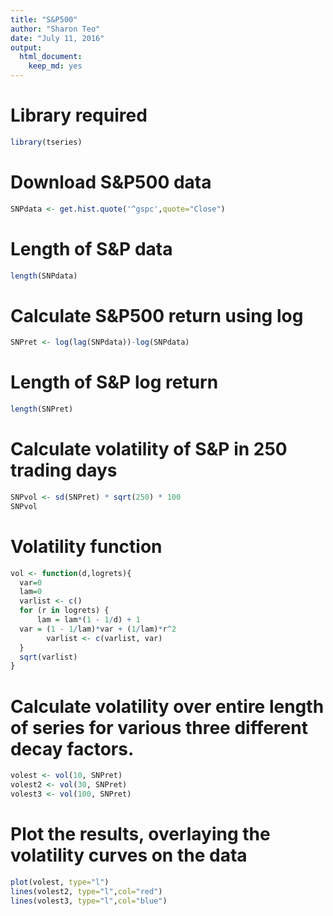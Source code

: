 ```yaml
---
title: "S&P500"
author: "Sharon Teo"
date: "July 11, 2016"
output: 
  html_document:
    keep_md: yes
---
```


# Library required
```R
library(tseries)
```

# Download S&P500 data 
```R
SNPdata <- get.hist.quote('^gspc',quote="Close")
```

# Length of S&P data
```R
length(SNPdata)
```

# Calculate S&P500 return using log
```R
SNPret <- log(lag(SNPdata))-log(SNPdata)
```

# Length of S&P log return
```R
length(SNPret)
```

# Calculate volatility of S&P in 250 trading days 
```R
SNPvol <- sd(SNPret) * sqrt(250) * 100
SNPvol
```

# Volatility function
```R
vol <- function(d,logrets){
  var=0
  lam=0
  varlist <- c()
  for (r in logrets) {
      lam = lam*(1 - 1/d) + 1
  var = (1 - 1/lam)*var + (1/lam)*r^2
        varlist <- c(varlist, var)
  }
  sqrt(varlist)
}
```
# Calculate volatility over entire length of series for various three different decay factors.
```R
volest <- vol(10, SNPret)
volest2 <- vol(30, SNPret)
volest3 <- vol(100, SNPret)
```

# Plot the results, overlaying the volatility curves on the data

```R
plot(volest, type="l")
lines(volest2, type="l",col="red")
lines(volest3, type="l",col="blue")
```


